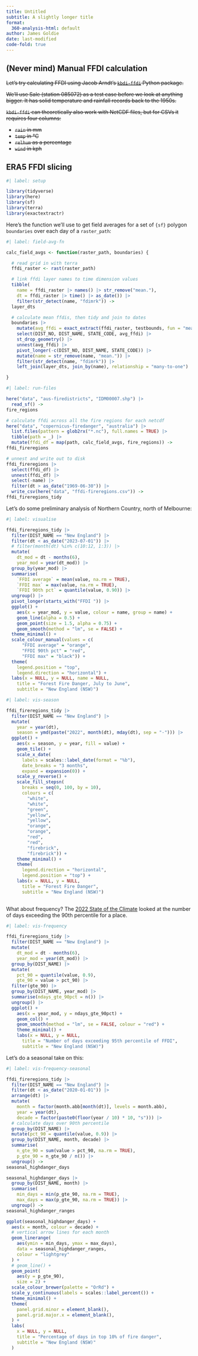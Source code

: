 ```yaml
---
title: Untitled
subtitle: A slightly longer title
format:
  360-analysis-html: default
author: James Goldie
date: last-modified
code-fold: true
---
```


## (Never mind) Manual FFDI calculation

~~Let's try calculating FFDI using Jacob Arndt's [`kbdi-ffdi`](https://github.com/subond/kbdi-ffdi) Python package.~~

~~We'll use Sale (station 085072) as a test case before we look at anything bigger. It has solid temperature and rainfall records back to the 1950s.~~

~~`kbdi-ffdi` can theoretically also work with NetCDF files, but for CSVs it requires four columns:~~

- ~~`rain` in mm~~
- ~~`temp` in °C~~
- ~~`relhum` as a percentage~~
- ~~`wind` in kph~~

## ERA5 FFDI slicing



```r
#| label: setup

library(tidyverse)
library(here)
library(sf)
library(terra)
library(exactextractr)
```

Here's the function we'll use to get field averages for a set of `{sf}` polygon `boundaries` over each day of a `raster_path`:

```r
#| label: field-avg-fn

calc_field_avgs <- function(raster_path, boundaries) {

  # read grid in with terra
  ffdi_raster <- rast(raster_path)

  # link ffdi layer names to time dimension values
  tibble(
    name = ffdi_raster |> names() |> str_remove("mean."),
    dt = ffdi_raster |> time() |> as_date()) |>
    filter(str_detect(name, "fdimrk")) ->
  layer_dts

  # calculate mean ffdis, then tidy and join to dates
  boundaries |>
    mutate(avg_ffdi = exact_extract(ffdi_raster, testbounds, fun = "mean")) |>
    select(DIST_NO, DIST_NAME, STATE_CODE, avg_ffdi) |>
    st_drop_geometry() |>
    unnest(avg_ffdi) |>
    pivot_longer(-c(DIST_NO, DIST_NAME, STATE_CODE)) |>
    mutate(name = str_remove(name, "mean.")) |>
    filter(str_detect(name, "fdimrk")) |>
    left_join(layer_dts, join_by(name), relationship = "many-to-one")

}
```

```r
#| label: run-files

here("data", "aus-firedistricts", "IDM00007.shp") |>
  read_sf() ->
fire_regions

# calculate ffdi across all the fire regions for each netcdf
here("data", "copernicus-firedanger", "australia") |>
  list.files(pattern = glob2rx("*.nc"), full.names = TRUE) |>
  tibble(path = _) |>
  mutate(ffdi_df = map(path, calc_field_avgs, fire_regions)) ->
ffdi_fireregions

# unnest and write out to disk
ffdi_fireregions |>
  select(ffdi_df) |>
  unnest(ffdi_df) |>
  select(-name) |>
  filter(dt > as_date("1969-06-30")) |>
  write_csv(here("data", "ffdi-fireregions.csv")) ->
ffdi_fireregions_tidy 
```

Let's do some preliminary analysis of Northern Country, north of Melbourne:

```r
#| label: visualise

ffdi_fireregions_tidy |>
  filter(DIST_NAME == "New England") |>
  filter(dt < as_date("2023-07-01")) |>
  # filter(month(dt) %in% c(10:12, 1:3)) |>
  mutate(
    dt_mod = dt - months(6),
    year_mod = year(dt_mod)) |>
  group_by(year_mod) |>
  summarise(
    `FFDI average` = mean(value, na.rm = TRUE),
    `FFDI max` = max(value, na.rm = TRUE),
    `FFDI 90th pct` = quantile(value, 0.90)) |>
  ungroup() |>
  pivot_longer(starts_with("FFDI ")) |>
  ggplot() +
    aes(x = year_mod, y = value, colour = name, group = name) +
    geom_line(alpha = 0.5) +
    geom_point(size = 1.5, alpha = 0.75) +
    geom_smooth(method = "lm", se = FALSE) +
  theme_minimal() +
  scale_colour_manual(values = c(
      "FFDI average" = "orange",
      "FFDI 90th pct" = "red",
      "FFDI max" = "black")) +
  theme(
    legend.position = "top",
    legend.direction = "horizontal") +
  labs(x = NULL, y = NULL, name = NULL,
    title = "Forest Fire Danger, July to June",
    subtitle = "New England (NSW)")
```

```r
#| label: vis-season

ffdi_fireregions_tidy |>
  filter(DIST_NAME == "New England") |>
  mutate(
    year = year(dt),
    season = ymd(paste("2022", month(dt), mday(dt), sep = "-"))) |>
  ggplot() +
    aes(x = season, y = year, fill = value) +
    geom_tile() +
    scale_x_date(
      labels = scales::label_date(format = "%b"),
      date_breaks = "3 months",
      expand = expansion(0)) +
    scale_y_reverse() +
    scale_fill_stepsn(
      breaks = seq(0, 100, by = 10),
      colours = c(
        "white",
        "white",
        "green",
        "yellow",
        "yellow",
        "orange",
        "orange",
        "red",
        "red",
        "firebrick",
        "firebrick")) +
    theme_minimal() +
    theme(
      legend.direction = "horizontal",
      legend.position = "top") +
    labs(x = NULL, y = NULL,
      title = "Forest Fire Danger",
      subtitle = "New England (NSW)")
  
```

What about frequency? The [2022 State of the Climate](http://www.bom.gov.au/state-of-the-climate/australias-changing-climate.shtml) looked at the number of days exceeding the 90th percentile for a place.

```r
#| label: vis-frequency

ffdi_fireregions_tidy |>
  filter(DIST_NAME == "New England") |>
  mutate(
    dt_mod = dt - months(6),
    year_mod = year(dt_mod)) |>
  group_by(DIST_NAME) |>
  mutate(
    pct_90 = quantile(value, 0.9),
    gte_90 = value > pct_90) |>
  filter(gte_90) |>
  group_by(DIST_NAME, year_mod) |>
  summarise(ndays_gte_90pct = n()) |>
  ungroup() |>
  ggplot() +
    aes(x = year_mod, y = ndays_gte_90pct) +
    geom_col() +
    geom_smooth(method = "lm", se = FALSE, colour = "red") +
    theme_minimal() +
    labs(x = NULL, y = NULL,
      title = "Number of days exceeding 95th percentile of FFDI",
      subtitle = "New England (NSW)")
```

Let's do a seasonal take on this:

```r
#| label: vis-frequency-seasonal

ffdi_fireregions_tidy |>
  filter(DIST_NAME == "New England") |>
  filter(dt < as_date("2020-01-01")) |>
  arrange(dt) |>
  mutate(
    month = factor(month.abb[month(dt)], levels = month.abb),
    year = year(dt),
    decade = factor(paste0(floor(year / 10) * 10, "s"))) |>
  # calculate days over 90th percentile
  group_by(DIST_NAME) |>
  mutate(pct_90 = quantile(value, 0.9)) |>
  group_by(DIST_NAME, month, decade) |>
  summarise(
    n_gte_90 = sum(value > pct_90, na.rm = TRUE),
    p_gte_90 = n_gte_90 / n()) |>
  ungroup() ->
seasonal_highdanger_days

seasonal_highdanger_days |>
  group_by(DIST_NAME, month) |>
  summarise(
    min_days = min(p_gte_90, na.rm = TRUE),
    max_days = max(p_gte_90, na.rm = TRUE)) |>
  ungroup() ->
seasonal_highdanger_ranges

ggplot(seasonal_highdanger_days) +
  aes(x = month, colour = decade) +
  # vertical arrow lines for each month
  geom_linerange(
    aes(ymin = min_days, ymax = max_days),
    data = seasonal_highdanger_ranges,
    colour = "lightgrey"
  ) +
  # geom_line() +
  geom_point(
    aes(y = p_gte_90),
    size = 2) +
  scale_colour_brewer(palette = "OrRd") +
  scale_y_continuous(labels = scales::label_percent()) +
  theme_minimal() +
  theme(
    panel.grid.minor = element_blank(),
    panel.grid.major.x = element_blank(),
  ) +
  labs(
    x = NULL, y = NULL,
    title = "Percentage of days in top 10% of fire danger",
    subtitle = "New England (NSW)"
  )

```